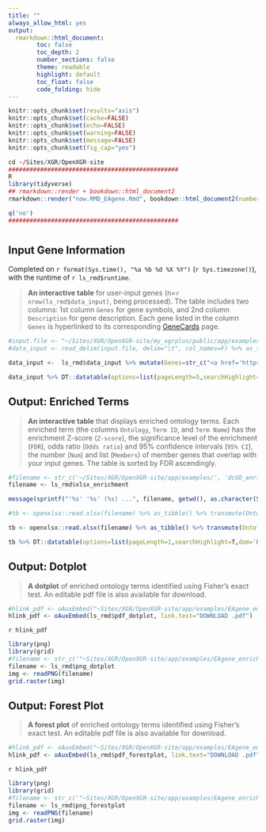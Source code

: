 ```yaml
---
title: ""
always_allow_html: yes
output:
  rmarkdown::html_document:
        toc: false
        toc_depth: 2
        number_sections: false
        theme: readable
        highlight: default
        toc_float: false
        code_folding: hide
---
```


```r
knitr::opts_chunk$set(results="asis")
knitr::opts_chunk$set(cache=FALSE)
knitr::opts_chunk$set(echo=FALSE)
knitr::opts_chunk$set(warning=FALSE)
knitr::opts_chunk$set(message=FALSE)
knitr::opts_chunk$set(fig_cap="yes")
```

```r
cd ~/Sites/XGR/OpenXGR-site
################################################
R
library(tidyverse)
## rmarkdown::render + bookdown::html_document2
rmarkdown::render("now.RMD_EAgene.Rmd", bookdown::html_document2(number_sections=F,theme=c("readable","united")[2], hightlight="default"), output_dir="/Users/hfang/Sites/XGR/OpenXGR-site/app/examples")

q('no')
################################################
```


# {.tabset .tabset-fade}


## **Input Gene Information**
Completed on `r format(Sys.time(), "%a %b %d %X %Y")` (`r Sys.timezone()`), with the runtime of `r ls_rmd$runtime`.

> **An interactive table** for user-input genes (n=`r nrow(ls_rmd$data_input)`, being processed). The table includes two columns: 1st column `Genes` for gene symbols, and 2nd column `Description` for gene description. Each gene listed in the column `Genes` is hyperlinked to its corresponding [GeneCards](https://www.genecards.org) page.

```r
#input.file <- "~/Sites/XGR/OpenXGR-site/my_xgrplus/public/app/examples/eg_EAgene.txt"
#data_input <- read_delim(input.file, delim="\t", col_names=F) %>% as_tibble() %>% set_names("Genes")

data_input <-  ls_rmd$data_input %>% mutate(Genes=str_c("<a href='https://www.genecards.org/cgi-bin/carddisp.pl?gene=", Genes, "' target='_blank'>&nbsp;", Genes, "</a>"))

data_input %>% DT::datatable(options=list(pageLength=5,searchHighlight=T,dom='Bfrtip',buttons=c('csv','copy'), dom='t',scrollX=T), style='default', caption="", rownames=FALSE, escape=F, extensions=c('Buttons'))
```


## **Output: Enriched Terms**

> **An interactive table** that displays enriched ontology terms. Each enriched term (the columns `Ontology`, `Term ID`, and `Term Name`) has the enrichment Z-score (`Z-score`), the significance level of the enrichment (`FDR`), odds ratio (`Odds ratio`) and 95% confidence intervals (`95% CI`), the number (`Num`) and list (`Members`) of member genes that overlap with your input genes. The table is sorted by FDR ascendingly.

```r
#filename <- str_c('~/Sites/XGR/OpenXGR-site/app/examples/', 'dcGO_enrichment.xlsx')
filename <- ls_rmd$xlsx_enrichment

message(sprintf("'%s' '%s' (%s) ...", filename, getwd(), as.character(Sys.time())), appendLF=TRUE)

#tb <- openxlsx::read.xlsx(filename) %>% as_tibble() %>% transmute(Ontology=namespace, `Term ID`=str_c("<a href='http://127.0.0.1:3010/dcGO/", namespace, "/", name, "' target='_blank'>&nbsp;", name, "</a>"), `Term Name`=id, `Z-score`=zscore, FDR=signif(adjp,digits=4), `Odds ratio`=or, `95% CI`=str_c('[',CIl,', ',CIu,']'), Num=nO, Members=overlap) %>% arrange(FDR)

tb <- openxlsx::read.xlsx(filename) %>% as_tibble() %>% transmute(Ontology=namespace, `Term ID`=id, `Term Name`=name, `Z-score`=zscore, FDR=signif(adjp,digits=4), `Odds ratio`=or, `95% CI`=str_c('[',CIl,', ',CIu,']'), Num=nO, Members=overlap) %>% arrange(FDR)

tb %>% DT::datatable(options=list(pageLength=1,searchHighlight=T,dom='Bfrtip',buttons=c('csv','copy'), dom='t',scrollX=T), style='default', caption="", rownames=FALSE, escape=F, extensions=c('Buttons'))
```


## **Output: Dotplot**

> **A dotplot** of enriched ontology terms identified using Fisher's exact test. An editable pdf file is also available for download.

```r
#hlink_pdf <- oAuxEmbed("~Sites/XGR/OpenXGR-site/app/examples/EAgene_enrichment_dotplot.pdf", link.text="Download PDF")
hlink_pdf <- oAuxEmbed(ls_rmd$pdf_dotplot, link.text="DOWNLOAD .pdf")
```
<div class="text-right">`r hlink_pdf`</div>


```r
library(png)
library(grid)
#filename <- str_c('"~Sites/XGR/OpenXGR-site/app/examples/EAgene_enrichment_dotplot.png')
filename <- ls_rmd$png_dotplot
img <- readPNG(filename)
grid.raster(img)
```


## **Output: Forest Plot**

> **A forest plot** of enriched ontology terms identified using Fisher's exact test. An editable pdf file is also available for download.

```r
#hlink_pdf <- oAuxEmbed("~Sites/XGR/OpenXGR-site/app/examples/EAgene_enrichment_forestplot.pdf", link.text="Download PDF")
hlink_pdf <- oAuxEmbed(ls_rmd$pdf_forestplot, link.text="DOWNLOAD .pdf")
```
<div class="text-right">`r hlink_pdf`</div>


```r
library(png)
library(grid)
#filename <- str_c('"~Sites/XGR/OpenXGR-site/app/examples/EAgene_enrichment_forestplot.png')
filename <- ls_rmd$png_forestplot
img <- readPNG(filename)
grid.raster(img)
```



